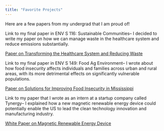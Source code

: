 ```yaml
---
title: "Favorite Projects"
---
```

Here are a few papers from my undergrad that I am proud of!

Link to my final paper in ENV S 116: Sustainable Communities– I decided to write my paper on how we can manage waste in the healthcare system and reduce emissions substantially.

[Paper on Transforming the Healthcare System and Reducing Waste](pdf/trustingovernment.pdf)

Link to my final paper in ENV S 149: Food Ag Environment– I wrote about how food insecurity affects individuals and families across urban and rural areas, with its more detrimental effects on significantly vulnerable populations.

[Paper on Solutions for Improving Food Insecurity in Mississippi](pdf/originsandsolutionsforfoodsecurityinmississippi.pdf)

Link to my paper that I wrote as an intern at a startup company called Tynergy– I explained how a new magnetic renewable energy device could potentially enable the US to lead the clean technology innovation and manufacturing industry.

[White Paper on Magnetic Renewable Energy Device](pdf/white paper.pdf)
